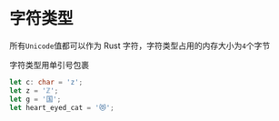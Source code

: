 # 字符类型

所有`Unicode`值都可以作为 Rust 字符，字符类型占用的内存大小为`4`个字节

字符类型用单引号包裹

```rs
let c: char = 'z';
let z = 'ℤ';
let g = '国';
let heart_eyed_cat = '😻';
```

